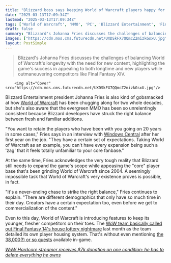 ```yaml
---
title: "Blizzard boss says keeping World of Warcraft players happy for 20 years is so hard because the MMO is filled with 'different demographics that only have so much time in their day'"
date: "2025-03-13T17:09:34Z"
lastmod: "2025-03-13T17:09:34Z"
tags: ['World of Warcraft', 'MMO', 'PC', 'Blizzard Entertainment', 'Final Fantasy XIV']
draft: false
summary: "Blizzard's Johanna Fries discusses the challenges of balancing World of Warcraft's longevity with the need for new content, highlighting the game's success in appealing to both longtime and new players while outmaneuvering competitors like Final Fantasy XIV."
images: ["https://cdn.mos.cms.futurecdn.net/UXDSkFX7QQmcZ2mizkGsxU.jpg"]
layout: PostSimple
---
```

> Blizzard's Johanna Fries discusses the challenges of balancing World of Warcraft's longevity with the need for new content, highlighting the game's success in appealing to both longtime and new players while outmaneuvering competitors like Final Fantasy XIV.


        <img alt="Cover" src="https://cdn.mos.cms.futurecdn.net/UXDSkFX7QQmcZ2mizkGsxU.jpg"/>
        
Blizzard Entertainment president Johanna Fries is also kind of gobsmacked at how [World of Warcraft](https://www.gamesradar.com/world-of-warcraft-guide/) has been chugging along for two whole decades, but she's also aware that the evergreen MMO has been so unrelentingly consistent because Blizzard developers have struck the right balance between fresh and familiar additions.

"You want to retain the players who have been with you going on 20 years in some cases," Fries says in an interview with [Windows Central](https://www.windowscentral.com/gaming/johanna-faries-blizzard-president-interview-past-present-future) after her first year on the job. "They have a certain set of expectations. Taking World of Warcraft as an example, you can't have every expansion being such a 'zag' that it feels totally unfamiliar to your core fanbase."

At the same time, Fries acknowledges the very tough reality that Blizzard still needs to expand the game's scope while appeasing the "core" player base that's been grinding World of Warcraft since 2004. A seemingly impossible task that World of Warcraft's very existence proves is possible, in fact.

"It's a never-ending chase to strike the right balance," Fries continues to explain. "There are different demographics that only have so much time in their day. Creators have a certain expectation too, even before we get to commercialization of the content."

Even to this day, World of Warcraft is introducing features to keep its younger, fresher competitors on their toes. The [WoW team basically called out Final Fantasy 14's house lottery nightmare](https://www.gamesradar.com/platforms/pc-gaming/world-of-warcraft-calls-out-final-fantasy-14s-house-lottery-nightmare-as-blizzard-details-midnights-player-housing-no-lotteries-and-no-onerous-upkeep/) last month as the team detailed its own player housing system. That's without even mentioning [the 38,000(!) or so quests](https://www.gamesradar.com/games/world-of-warcraft/wow-veteran-says-the-mmos-devs-had-to-make-ten-times-the-amount-of-quests-as-originally-planned-to-sate-playtesters-and-now-the-game-has-38-000-of-them/) available in-game.

[<em>WoW Hardcore streamer receives $7k donation on one condition: he has to delete everything he owns</em>](https://www.gamesradar.com/games/world-of-warcraft/wow-hardcore-streamer-receives-usd7k-donation-on-one-condition-he-has-to-delete-everything-he-owns/)
        